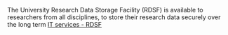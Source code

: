 <!-- Include information about your organisational data repository here. -->

The University Research Data Storage Facility (RDSF) is available to researchers from all disciplines, to store their research data securely over the long term [IT services - RDSF](https://www.bristol.ac.uk/acrc/research-data-storage-facility/)
